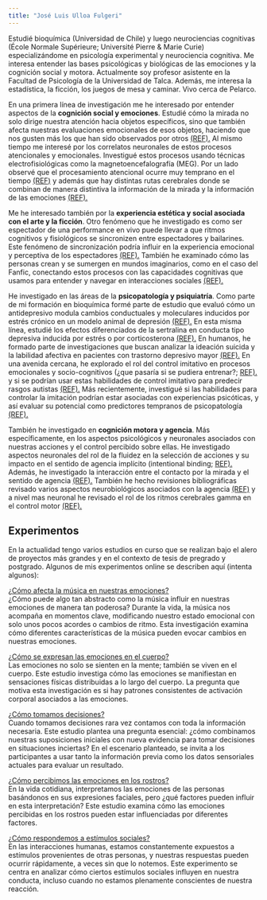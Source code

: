 ```yaml
---
title: "José Luis Ulloa Fulgeri"
---
```


Estudié bioquímica (Universidad de Chile) y luego neurociencias cognitivas (École Normale Supérieure; Université Pierre & Marie Curie) especializándome en psicología experimental y neurociencia cognitiva. Me interesa entender las bases psicológicas y biológicas de las emociones y la cognición social y motora. Actualmente soy profesor asistente en la Facultad de Psicología de la Universidad de Talca. Además, me interesa la estadística, la ficción, los juegos de mesa y caminar. Vivo cerca de Pelarco.

En una primera línea de investigación me he interesado por entender aspectos de la **cognición social y emociones**. Estudié cómo la mirada no solo dirige nuestra atención hacia objetos específicos, sino que también afecta nuestras evaluaciones emocionales de esos objetos, haciendo que nos gusten más los que han sido observados por otros 
<a href="https://doi.org/10.1080/02699931.2014.919899" target="_blank">(REF).</a> Al mismo tiempo me interesé por los correlatos neuronales de estos procesos atencionales y emocionales. Investigué estos procesos usando técnicas electrofisiológicas como la magnetoencefalografía (MEG). Por un lado observé que el procesamiento atencional ocurre muy temprano en el tiempo <a href="https://doi.org/10.1016/j.neuropsychologia.2017.12.029" target="_blank">(REF)</a> y además que hay distintas rutas cerebrales donde se combinan de manera distintiva la información de la mirada y la información de las emociones <a href="https://doi.org/10.1093/scan/nss141" target="_blank">(REF).</a>

Me he interesado también por la **experiencia estética y social asociada con el arte y la ficción**. Otro fenómeno que he investigado es como ser espectador de una performance en vivo puede llevar a que ritmos cognitivos y fisiológicos se sincronizen entre espectadores y bailarines. Este fenómeno de sincronización podría influir en la experiencia emocional y perceptiva de los espectadores <a href="https://doi.org/10.3389/fnhum.2015.00179" target="_blank">(REF).</a> También he examinado cómo las personas crean y se sumergen en mundos imaginarios, como en el caso del Fanfic, conectando estos procesos con las capacidades cognitivas que usamos para entender y navegar en interacciones sociales <a href="https://doi.org/10.1017/S0140525X21002235" target="_blank">(REF).</a>

He investigado en las áreas de la **psicopatología y psiquiatría**. Como parte de mi formación en bioquímica formé parte de estudio que evaluó cómo un antidepresivo modula cambios conductuales y moleculares inducidos por estrés crónico en un modelo animal de depresión <a href="https://doi.org/10.1097/FBP.0b013e32832c70d9" target="_blank">(REF).</a> En esta misma línea, estudié los efectos diferenciados de la sertralina en conducta tipo depresiva inducida por estrés o por corticosterona <a href="https://doi.org/10.1016/j.pbb.2010.08.001" target="_blank">(REF).</a> En humanos, he formado parte de investigaciones que buscan analizar la ideación suicida y la labilidad afectiva en pacientes con trastorno depresivo mayor <a href="https://doi.org/10.1016/j.jad.2020.04.004" target="_blank">(REF).</a> En una avenida cercana, he explorado el rol del control imitativo en procesos emocionales y socio-cognitivos (¿que pasaría si se pudiera entrenar?; <a href="https://doi.org/10.1037/emo0001442" target="_blank">REF).</a> y si se podrían usar estas habilidades de control imitativo para predecir rasgos autistas <a href="https://doi.org/10.1016/j.actpsy.2023.104056" target="_blank">(REF).</a> Más recientemente, investigué si las habilidades para controlar la imitación podrían estar asociadas con experiencias psicóticas, y así evaluar su potencial como predictores tempranos de psicopatología <a href="https://www.frontiersin.org/journals/psychiatry/articles/10.3389/fpsyt.2024.1470030/full" target="_blank">(REF).</a>

También he investigado en **cognición motora y agencia**. Más específicamente, en los aspectos psicológicos y neuronales asociados con nuestras acciones y el control percibido sobre ellas. He investigado aspectos neuronales del rol de la fluidez en la selección de acciones y su impacto en el sentido de agencia implícito (intentional binding; <a href="https://doi.org/10.1016/j.cortex.2020.01.013" target="_blank">REF).</a> Además, he investigado la interacción entre el contacto por la mirada y el sentido de agencia <a href="https://doi.org/10.1016/j.concog.2019.102794" target="_blank">(REF).</a> También he hecho revisiones bibliográficas revisado varios aspectos neurobiológicos asociados con la agencia <a href="https://ojs.uc.cl/index.php/psykhe/article/view/42093" target="_blank">(REF)</a> y a nivel mas neuronal he revisado el rol de los ritmos cerebrales gamma en el control motor <a href="https://doi.org/10.3389/fnhum.2021.787157" target="_blank">(REF).</a>

## Experimentos

En la actualidad tengo varios estudios en curso que se realizan bajo el alero de proyectos más grandes y en el contexto de tesis de pregrado y postgrado. Algunos de mis experimentos online se describen aquí (intenta algunos):

<a href="https://ayq5whrkjb.cognition.run" target="_blank">¿Cómo afecta la música en nuestras emociones?</a> \
¿Cómo puede algo tan abstracto como la música influir en nuestras emociones de manera tan poderosa? Durante la vida, la música nos acompaña en momentos clave, modificando nuestro estado emocional con solo unos pocos acordes o cambios de ritmo. Esta investigación examina cómo diferentes características de la música pueden evocar cambios en nuestras emociones.

<a href="https://2nowtl2igi.cognition.run" target="_blank">¿Cómo se expresan las emociones en el cuerpo?</a> \
Las emociones no solo se sienten en la mente; también se viven en el cuerpo. Este estudio investiga cómo las emociones se manifiestan en sensaciones físicas distribuidas a lo largo del cuerpo. La pregunta que motiva esta investigación es si hay patrones consistentes de activación corporal asociados a las emociones.

<a href="https://cdprtxiob2.cognition.run" target="_blank">¿Cómo tomamos decisiones?</a> \
Cuando tomamos decisiones rara vez contamos con toda la información necesaria. Este estudio plantea una pregunta esencial: ¿cómo combinamos nuestras suposiciones iniciales con nueva evidencia para tomar decisiones en situaciones inciertas? En el escenario planteado, se invita a los participantes a usar tanto la información previa como los datos sensoriales actuales para evaluar un resultado.

<a href="https://oiaiuaylos.cognition.run" target="_blank">¿Cómo percibimos las emociones en los rostros?</a> \
En la vida cotidiana, interpretamos las emociones de las personas basándonos en sus expresiones faciales, pero ¿qué factores pueden influir en esta interpretación? Este estudio examina cómo las emociones percibidas en los rostros pueden estar influenciadas por diferentes factores.

<a href="https://efhgseqwcc.cognition.run/" target="_blank">¿Cómo respondemos a estímulos sociales?</a> \
En las interacciones humanas, estamos constantemente expuestos a estímulos provenientes de otras personas, y nuestras respuestas pueden ocurrir rápidamente, a veces sin que lo notemos. Este experimento se centra en analizar cómo ciertos estímulos sociales influyen en nuestra conducta, incluso cuando no estamos plenamente conscientes de nuestra reacción. 
